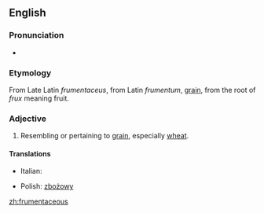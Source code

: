 ==English==

===Pronunciation===
* {{rhymes|eɪʃəs}}

===Etymology===
From Late Latin ''frumentaceus'', from Latin ''frumentum'', [[grain]], from the root of ''frux'' meaning fruit.

===Adjective===
{{en-adj}}

# Resembling or pertaining to [[grain]], especially [[wheat]].

====Translations====
{{trans-top|resembling or pertaining to grain, especially wheat}}
* Italian: {{t-|it|frumentaceo}}
{{trans-mid}}
* Polish: [[zbożowy]] {{m}}
{{trans-bottom}}

[[zh:frumentaceous]]